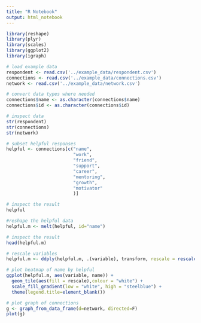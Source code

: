 ```yaml
---
title: "R Notebook"
output: html_notebook
---
```


```r
library(reshape)
library(plyr)
library(scales)
library(ggplot2)
library(igraph)
```

```r
# load example data
respondent <- read.csv('../example_data/respondent.csv')
connections <- read.csv('../example_data/connections.csv')
network <- read.csv('../example_data/network.csv')
```

```r
# convert data types where needed
connections$name <- as.character(connections$name)
connections$id <- as.character(connections$id)
```


```r
# inspect data
str(respondent)
str(connections)
str(network)
```

```r
# subset helpful responses
helpful <- connections[c("name", 
                         "work", 
                         "friend", 
                         "support", 
                         "career",
                         "mentoring",
                         "growth",
                         "motivator"
                         )]

# inspect the result
helpful
```

```r
#reshape the helpful data
helpful.m <- melt(helpful, id="name")

# inspect the result
head(helpful.m)
```

```r
# rescale variables
helpful.m <- ddply(helpful.m, .(variable), transform, rescale = rescale(value))

# plot heatmap of name by helpful
ggplot(helpful.m, aes(variable, name)) + 
  geom_tile(aes(fill = rescale),colour = "white") + 
  scale_fill_gradient(low = "white", high = "steelblue") +
  theme(legend.title=element_blank())
```

```r
# plot graph of connections
g <- graph_from_data_frame(d=network, directed=F)
plot(g)
```

